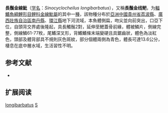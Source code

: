 {{Speciesbox
| name = 長鬚金線魮
| status = NE
| status_system = IUCN3.1
| image = 
| genus = Sinocyclocheilus
| species = longibarbatus
| authority = Wang & Chen, 1989
| synonyms = 
}}

'''長鬚金線魮'''（[[学名|学名]]：''Sinocyclocheilus longibarbatus''），又稱'''長鬚金线鲃'''，为[[輻鰭魚綱|輻鰭魚綱]][[鯉形目|鯉形目]][[鲤科|鲤科]][[金線魮屬|金線魮屬]]的其中一[[種|種]]，該物種分布於[[亞洲|亞洲]][[中國|中國]][[貴州省|貴州省]][[荔波縣|荔波縣]]、[[廣西壯族自治區|廣西壯族自治區]][[南丹縣|南丹縣]]、[[環江縣|環江縣]]地下河流域，本魚體側扁，吻尖並向前突出，口亞下位，自頭背交界處後隆起，具長觸鬚2對，延伸至鰓蓋骨前緣，體被鱗片，側線完整，側線鱗61-77枚，尾鰭深叉形，背鰭鰭條末端變硬且具鋸齒狀，體色為淡紅色，頭部及體背部具不規則灰色斑紋，部分個體兩側為青色，體長可達13.6公分，棲息在底中層水域，生活習性不明。

== 参考文献 ==
*{{FishBase_species|genus=Sinocyclocheilus|species=longibarbatus|year=2011|month=12}}

== 扩展阅读 ==
{{refbegin}}
{{wikispecies-inline|Sinocyclocheilus longibarbatus|長鬚金線魮}}
{{refend}}
{{Taxonbar|from=Q1100764}}

[[Category:金线鲃属|longibarbatus]]
[[Category:1989年描述的鱼类|S]]


{{鲤形目小作品}}